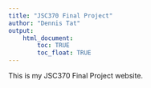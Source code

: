 ```yaml
---
title: "JSC370 Final Project"
author: "Dennis Tat"
output: 
    html_document:
        toc: TRUE
        toc_float: TRUE
---
```


This is my JSC370 Final Project website.